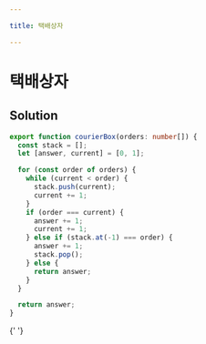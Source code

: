 ```yaml
---

title: 택배상자

---
```


# 택배상자

## Solution

```typescript filename="solution.ts" copy
export function courierBox(orders: number[]) {
  const stack = [];
  let [answer, current] = [0, 1];

  for (const order of orders) {
    while (current < order) {
      stack.push(current);
      current += 1;
    }
    if (order === current) {
      answer += 1;
      current += 1;
    } else if (stack.at(-1) === order) {
      answer += 1;
      stack.pop();
    } else {
      return answer;
    }
  }

  return answer;
}
```

{' '}
<ProblemLink
  codingSite="programmers"
  href="https://school.programmers.co.kr/learn/courses/30/lessons/131704"
  title="택배상자"
/>
